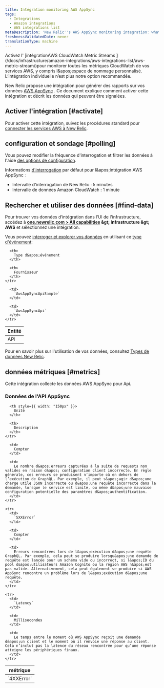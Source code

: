 ```yaml
---
title: Intégration monitoring AWS AppSync
tags:
  - Integrations
  - Amazon integrations
  - AWS integrations list
metaDescription: 'New Relic''s AWS AppSync monitoring integration: what data it reports, and how to enable it.'
freshnessValidatedDate: never
translationType: machine
---
```


<Callout variant="important">
  Activez l&apos; [intégrationAWS CloudWatch Metric Streams ](/docs/infrastructure/amazon-integrations/aws-integrations-list/aws-metric-stream/)pour monitorer toutes les métriques CloudWatch de vos services AWS, y compris l&amp;apos;espace de nommage personnalisé. L’intégration individuelle n’est plus notre option recommandée.
</Callout>

New Relic propose une intégration pour générer des rapports sur vos données [AWS AppSync](https://aws.amazon.com/appsync/) . Ce document explique comment activer cette intégration et décrit les données qui peuvent être signalées.

## Activer l&apos;intégration [#activate]

Pour activer cette intégration, suivez les procédures standard pour [connecter les services AWS à New Relic](/docs/infrastructure/infrastructure-integrations/getting-started/connect-aws-integrations-infrastructure).

## configuration et sondage [#polling]

Vous pouvez modifier la fréquence d&apos;interrogation et filtrer les données à l&apos;aide [des options de configuration](/docs/integrations/new-relic-integrations/getting-started/configure-polling-frequency-data-collection-cloud-integrations).

Informations [d&apos;interrogation](/docs/infrastructure/amazon-integrations/aws-integrations-list/aws-polling-intervals-infrastructure-integrations) par défaut pour l&amp;apos;intégration AWS AppSync :

* Intervalle d&apos;interrogation de New Relic : 5 minutes
* Intervalle de données Amazon CloudWatch : 1 minute

## Rechercher et utiliser des données [#find-data]

Pour trouver vos données d’intégration dans l’UI de l&apos;infrastructure, accédez à <DNT>**[one.newrelic.com &gt; All capabilities](https://one.newrelic.com/all-capabilities) &amp;gt; Infrastructure &amp;gt; AWS**</DNT> et sélectionnez une intégration.

Vous pouvez [interroger et explorer vos données](/docs/using-new-relic/data/understand-data/query-new-relic-data) en utilisant ce [type d&apos;événement](/docs/data-apis/understand-data/new-relic-data-types/#event-data):

<table>
  <thead>
    <tr>
      <th>
        Entité
      </th>

      <th>
        Type d&apos;événement
      </th>

      <th>
        Fournisseur
      </th>
    </tr>
  </thead>

  <tbody>
    <tr>
      <td>
        API
      </td>

      <td>
        `AwsAppSyncApiSample`
      </td>

      <td>
        `AwsAppSyncApi`
      </td>
    </tr>
  </tbody>
</table>

Pour en savoir plus sur l&apos;utilisation de vos données, consultez [Types de données New Relic](/docs/telemetry-data-platform/understand-data/new-relic-data-types/).

## données métriques [#metrics]

Cette intégration collecte les données AWS AppSync pour Api.

### Données de l&apos;API AppSync

<table>
  <thead>
    <tr>
      <th style={{ width: "275px" }}>
        métrique
      </th>

      <th style={{ width: "150px" }}>
        Unité
      </th>

      <th>
        Description
      </th>
    </tr>
  </thead>

  <tbody>
    <tr>
      <td>
        `4XXError`
      </td>

      <td>
        Compter
      </td>

      <td>
        Le nombre d&apos;erreurs capturées à la suite de requests non valides en raison d&apos; configuration client incorrecte. En règle générale, ces erreurs se produisent n’importe où en dehors de l’exécution de GraphQL. Par exemple, il peut s&apos;agir d&apos;une charge utile JSON incorrecte ou d&apos;une requête incorrecte dans la demande, lorsque le service est limité, ou même d&apos;une mauvaise configuration potentielle des paramètres d&apos;authentification.
      </td>
    </tr>

    <tr>
      <td>
        `5XXError`
      </td>

      <td>
        Compter
      </td>

      <td>
        Erreurs rencontrées lors de l&apos;exécution d&apos;une requête GraphQL. Par exemple, cela peut se produire lorsqu&apos;une demande de requête est lancée pour un schéma vide ou incorrect, si l&apos;ID du pool d&apos;utilisateurs Amazon Cognito ou la région AWS n&apos;est pas valide. Alternativement, cela peut également se produire si AWS AppSync rencontre un problème lors de l&apos;exécution d&apos;une requête.
      </td>
    </tr>

    <tr>
      <td>
        `Latency`
      </td>

      <td>
        Millisecondes
      </td>

      <td>
        Le temps entre le moment où AWS AppSync reçoit une demande d&apos;un client et le moment où il renvoie une réponse au client. Cela n’inclut pas la latence du réseau rencontrée pour qu’une réponse atteigne les périphériques finaux.
      </td>
    </tr>
  </tbody>
</table>